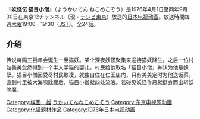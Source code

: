 {{unreferenced|time=2015-02-02T07:34:57+00:00}}
『'''妖怪伝 猫目小僧'''』（ようかいでん ねこめこぞう）是1976年4月1日至同年9月30日在東京12チャンネル（現・[[テレビ東京|テレビ東京]]）放送的[[日本电视动画|日本电视动画]]。放送時間毎週[[木曜日|木曜]]19:00 - 19:30（[[日本標準時|JST]]）。全24話。
==介绍==
传说每隔三百年会诞生一至猫妖。某个深夜妖怪聚集来迎接猫妖降生。之后一位村姑美美忽然得到一个半人半猫的婴儿。村民给他取名「猫目小僧」并认为他是妖孽。猫目小僧因受尽村民欺凌，就独自住在仁王庙内，只有美美定时为他送饭菜。直到村里被大海啸蹂躪后，猫目小僧就四处流浪。若碰见妖怪作恶就挺身而出斩妖除魔。
{{Anime-stub}}

{{DEFAULTSORT:ようかいてんねこめこそう}}
[[Category:楳圖一雄|Category:楳圖一雄]]
[[Category:アニメ作品_よ|うかいてんねこめこそう]]
[[Category:东京电视网动画|Category:东京电视网动画]]
[[Category:化猫题材作品|Category:化猫题材作品]]
[[Category:1976年日本电视动画|Category:1976年日本电视动画]]